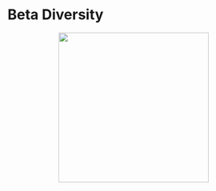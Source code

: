 # Beta Diversity {#beta_chap}
<center>
![](figures/beta_iterative_rarefaction.png){style="width:300px"}
</center>